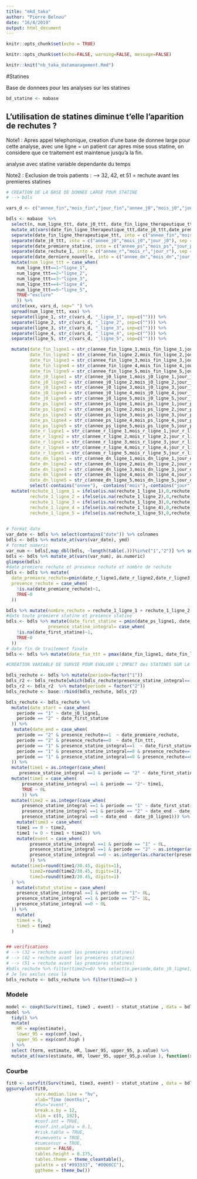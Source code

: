 ```yaml
---
title: "mkd_taka"
author: "Pierre Belnou"
date: "16/4/2019"
output: html_document
---
```


```r
knitr::opts_chunk$set(echo = TRUE)
```


```r
knitr::opts_chunk$set(echo=FALSE, warning=FALSE, message=FALSE)
```


```r
knitr::knit("nb_taka_datamanagement.Rmd")
```

#Statines

Base de donnees pour les analyses sur les statines
```r
bd_statine <- mabase
```

## L'utilisation de statines diminue t'elle l'aparition de rechutes ?
Note1 : Apres appel telephonique, creation d'une base de donnee large pour cette analyse, avec une ligne = un patient car apres mise sous statine, on considere que ce traitement est maintenue jusqu'a la fin.

analyse avec statine variable dependante du temps

Note2 : Exclusion de trois patients : 
 --> 32, 42, et 51  = rechute avant les premieres statines

```r
# CREATION DE LA BASE DE DONNEE LARGE POUR STATINE
# --> bdls

vars_d <- c("annee_fin","mois_fin","jour_fin","annee_j0","mois_j0","jour_j0","annee_ps","mois_ps","jour_ps","annee_r","mois_r","jour_r","annee_dn","mois_dn","jour_dn","presence_statine","rechute_1")

bdls <- mabase  %>% 
  select(n, num_ligne_ttt, date_j0_ttt, date_fin_ligne_therapeutique_ttt, presence_statine, date_premiere_statine, rechute_1, date_rechute_1, date_derniere_nouvelle, date_fin_ligne_therapeutique_ttt ) %>% 
  mutate_at(vars(date_fin_ligne_therapeutique_ttt,date_j0_ttt,date_premiere_statine,date_rechute_1,date_derniere_nouvelle), as.character) %>%
  separate(date_fin_ligne_therapeutique_ttt, into = c("annee_fin","mois_fin","jour_fin"), sep = "-") %>% 
  separate(date_j0_ttt, into = c("annee_j0","mois_j0","jour_j0"), sep = "-") %>% 
  separate(date_premiere_statine, into = c("annee_ps","mois_ps","jour_ps"), sep = "-") %>%
  separate(date_rechute_1, into = c("annee_r","mois_r","jour_r"), sep = "-") %>%
  separate(date_derniere_nouvelle, into = c("annee_dn","mois_dn","jour_dn"), sep = "-") %>%
  mutate(num_ligne_ttt = case_when(
    num_ligne_ttt==1~"ligne_1",
    num_ligne_ttt==2~"ligne_2",
    num_ligne_ttt==3~"ligne_3",
    num_ligne_ttt==4~"ligne_4",
    num_ligne_ttt==5~"ligne_5",
    TRUE~"exclure"
    )) %>% 
  unite(xxx, vars_d, sep=" ") %>% 
  spread(num_ligne_ttt, xxx) %>% 
  separate(ligne_1, str_c(vars_d, "_ligne_1", sep=c(""))) %>% 
  separate(ligne_2, str_c(vars_d, "_ligne_2", sep=c(""))) %>%
  separate(ligne_3, str_c(vars_d, "_ligne_3", sep=c(""))) %>% 
  separate(ligne_4, str_c(vars_d, "_ligne_4", sep=c(""))) %>% 
  separate(ligne_5, str_c(vars_d, "_ligne_5", sep=c(""))) %>% 

  mutate(date_fin_ligne1 = str_c(annee_fin_ligne_1,mois_fin_ligne_1,jour_fin_ligne_1,sep="-"),
         date_fin_ligne2 = str_c(annee_fin_ligne_2,mois_fin_ligne_2,jour_fin_ligne_2,sep="-"),
         date_fin_ligne3 = str_c(annee_fin_ligne_3,mois_fin_ligne_3,jour_fin_ligne_3,sep="-"),
         date_fin_ligne4 = str_c(annee_fin_ligne_4,mois_fin_ligne_4,jour_fin_ligne_4,sep="-"),
         date_fin_ligne5 = str_c(annee_fin_ligne_5,mois_fin_ligne_5,jour_fin_ligne_5,sep="-"),
         date_j0_ligne1 = str_c(annee_j0_ligne_1,mois_j0_ligne_1,jour_j0_ligne_1,sep="-"),
         date_j0_ligne2 = str_c(annee_j0_ligne_2,mois_j0_ligne_2,jour_j0_ligne_2,sep="-"),
         date_j0_ligne3 = str_c(annee_j0_ligne_3,mois_j0_ligne_3,jour_j0_ligne_3,sep="-"),
         date_j0_ligne4 = str_c(annee_j0_ligne_4,mois_j0_ligne_4,jour_j0_ligne_4,sep="-"),
         date_j0_ligne5 = str_c(annee_j0_ligne_5,mois_j0_ligne_5,jour_j0_ligne_5,sep="-"),
         date_ps_ligne1 = str_c(annee_ps_ligne_1,mois_ps_ligne_1,jour_ps_ligne_1,sep="-"),
         date_ps_ligne2 = str_c(annee_ps_ligne_2,mois_ps_ligne_2,jour_ps_ligne_2,sep="-"),
         date_ps_ligne3 = str_c(annee_ps_ligne_3,mois_ps_ligne_3,jour_ps_ligne_3,sep="-"),
         date_ps_ligne4 = str_c(annee_ps_ligne_4,mois_ps_ligne_4,jour_ps_ligne_4,sep="-"),
         date_ps_ligne5 = str_c(annee_ps_ligne_5,mois_ps_ligne_5,jour_ps_ligne_5,sep="-"),
         date_r_ligne1 = str_c(annee_r_ligne_1,mois_r_ligne_1,jour_r_ligne_1,sep="-"),
         date_r_ligne2 = str_c(annee_r_ligne_2,mois_r_ligne_2,jour_r_ligne_2,sep="-"),
         date_r_ligne3 = str_c(annee_r_ligne_3,mois_r_ligne_3,jour_r_ligne_3,sep="-"),
         date_r_ligne4 = str_c(annee_r_ligne_4,mois_r_ligne_4,jour_r_ligne_4,sep="-"),
         date_r_ligne5 = str_c(annee_r_ligne_5,mois_r_ligne_5,jour_r_ligne_5,sep="-"),
         date_dn_ligne1 = str_c(annee_dn_ligne_1,mois_dn_ligne_1,jour_dn_ligne_1,sep="-"),
         date_dn_ligne2 = str_c(annee_dn_ligne_2,mois_dn_ligne_2,jour_dn_ligne_2,sep="-"),
         date_dn_ligne3 = str_c(annee_dn_ligne_3,mois_dn_ligne_3,jour_dn_ligne_3,sep="-"),
         date_dn_ligne4 = str_c(annee_dn_ligne_4,mois_dn_ligne_4,jour_dn_ligne_4,sep="-"),
         date_dn_ligne5 = str_c(annee_dn_ligne_5,mois_dn_ligne_5,jour_dn_ligne_5,sep="-")) %>% 
         select(-contains("annee"), -contains("mois"),-contains("jour")) %>% 
  mutate(rechute_1_ligne_1 = ifelse(is.na(rechute_1_ligne_1),0,rechute_1_ligne_1),
         rechute_1_ligne_2 = ifelse(is.na(rechute_1_ligne_2),0,rechute_1_ligne_2),
         rechute_1_ligne_3 = ifelse(is.na(rechute_1_ligne_3),0,rechute_1_ligne_3),
         rechute_1_ligne_4 = ifelse(is.na(rechute_1_ligne_4),0,rechute_1_ligne_4),
         rechute_1_ligne_5 = ifelse(is.na(rechute_1_ligne_5),0,rechute_1_ligne_5))
  

# format date         
var_date <- bdls %>% select(contains("date")) %>% colnames
bdls <- bdls %>% mutate_at(vars(var_date), ymd) 
# format numeric
var_num <- bdls[,map_dbl(bdls, ~length(table(.)))%in%c("1","2")] %>% select(-contains("date")) %>% colnames
bdls <- bdls %>% mutate_at(vars(var_num), as.numeric) 
glimpse(bdls)
#date premiere rechute et presence rechute et nombre de rechute
bdls <- bdls %>% mutate(
  date_premiere_rechute=pmin(date_r_ligne1,date_r_ligne2,date_r_ligne3,date_r_ligne4,date_r_ligne5, na.rm = TRUE),
  presence_rechute = case_when(
    !is.na(date_premiere_rechute)~1,
    TRUE~0
  ))

bdls %>% mutate(nombre_rechute = rechute_1_ligne_1 + rechute_1_ligne_2 + rechute_1_ligne_3 + rechute_1_ligne_4 + rechute_1_ligne_5) %>% select(rechute_1_ligne_1, rechute_1_ligne_2, rechute_1_ligne_3, rechute_1_ligne_4, rechute_1_ligne_5, nombre_rechute)
#date toute premiere statine et presence statine
bdls <- bdls %>% mutate(date_first_statine = pmin(date_ps_ligne1, date_ps_ligne2, date_ps_ligne3, date_ps_ligne4, date_ps_ligne5, na.rm = TRUE),
                presence_statine_integral= case_when(
    !is.na(date_first_statine)~1,
    TRUE~0
  ))
# date fin de traitement finale
bdls <- bdls %>% mutate(date_fin_ttt = pmax(date_fin_ligne1, date_fin_ligne2, date_fin_ligne3, date_fin_ligne4, date_fin_ligne5, na.rm = TRUE))

```

```r
#CREATION VARIABLE DE SURVIE POUR EVALUER L'IMPACT des STATINES SUR LA SURVENUE DE RECHUTES

bdls_rechute <- bdls %>% mutate(periode=factor("1"))
bdls_r2 <- bdls_rechute[which(bdls_rechute$presence_statine_integral==1),]  
bdls_r2 <- bdls_r2  %>% mutate(periode = factor("2"))  
bdls_rechute <- base::rbind(bdls_rechute, bdls_r2)   

bdls_rechute <- bdls_rechute %>%
  mutate(date_start = case_when(
    periode == "1" ~ date_j0_ligne1,
    periode == "2" ~ date_first_statine
  )) %>% 
   mutate(date_end = case_when(
    periode == "2" & presence_rechute==1  ~ date_premiere_rechute,
    periode == "2" & presence_rechute==0  ~ date_fin_ttt,
    periode == "1" & presence_statine_integral==1  ~ date_first_statine,
    periode == "1" & presence_statine_integral==0 & presence_rechute==1  ~ date_premiere_rechute,
    periode == "1" & presence_statine_integral==0 & presence_rechute==0  ~ date_fin_ttt
  )) %>% 
  mutate(time1 = as.integer(case_when(
     presence_statine_integral ==1 & periode == "2" ~ date_first_statine - date_j0_ligne1))) %>% 
  mutate(time1 = case_when(
      presence_statine_integral ==1 & periode == "2"~ time1,
      TRUE ~ 0L
      )) %>% 
  mutate(time2 = as.integer(case_when(
      presence_statine_integral ==1 & periode == "1" ~ date_first_statine - date_j0_ligne1,
      presence_statine_integral ==1 & periode == "2" ~ date_end - date_first_statine,
      presence_statine_integral ==0 ~ date_end - date_j0_ligne1))) %>% 
    mutate(time3 = case_when(
    time1 == 0 ~ time2,
    time1 != 0 ~ time1 + time2)) %>% 
    mutate(event = case_when(
         presence_statine_integral ==1 & periode == "1" ~ 0L,
         presence_statine_integral ==1 & periode == "2" ~ as.integer(as.character(presence_rechute)),
         presence_statine_integral ==0 ~ as.integer(as.character(presence_rechute))
         )) %>% 
  mutate(time1=round(time1/30.45, digits=1),
         time2=round(time2/30.45, digits=1),
         time3=round(time3/30.45, digits=1)
  ) %>% 
    mutate(statut_statine = case_when(
    presence_statine_integral ==1 & periode == "1"~ 0L,
    presence_statine_integral ==1 & periode == "2"~ 1L,
    presence_statine_integral ==0 ~ 0L
  )) %>% 
    mutate(
    time4 = 0,
    time5 = time2
  )


## verifications
# --> (32 = rechute avant les premieres statines)
# --> (42 = rechute avant les premieres statines)
# --> (51 = rechute avant les premieres statines)
#bdls_rechute %>% filter(time2>=0) %>% select(n,periode,date_j0_ligne1, date_end,date_premiere_rechute, date_first_statine, time5) %>% arrange(n)
# Je les exclus ceux là
bdls_rechute <- bdls_rechute %>% filter(time2>=0 )

```
### Modele
```r
model <- coxph(Surv(time1, time3 , event) ~ statut_statine , data = bdls_rechute)
model %>%
  tidy() %>%
  mutate(
    HR = exp(estimate),
    lower_95 = exp(conf.low),
    upper_95 = exp(conf.high )
  ) %>% 
  select (term, estimate, HR, lower_95, upper_95, p.value) %>%
  mutate_at(vars(estimate, HR, lower_95, upper_95,p.value ), function(x) round(x, 4))

```
### Courbe
```r
fit0 <- survfit(Surv(time1, time3, event) ~ statut_statine , data = bdls_rechute)
ggsurvplot(fit0, 
           surv.median.line = "hv",
           xlab="Time (months)",
           #fun="event",
           break.x.by = 12,
           xlim = c(0, 192),
           #conf.int = TRUE,
           #conf.int.alpha = 0.1,
           #risk.table = TRUE,
           #cumevents = TRUE,
           #cumcensor = TRUE,
           censor = FALSE,
           tables.height = 0.175,
           tables.theme = theme_cleantable(),
           palette = c("#993333", "#0066CC"),
           ggtheme = theme_bw())
```

